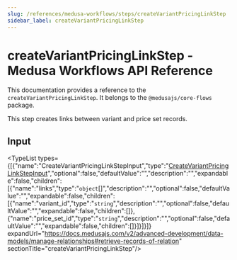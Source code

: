 ```yaml
---
slug: /references/medusa-workflows/steps/createVariantPricingLinkStep
sidebar_label: createVariantPricingLinkStep
---
```



# createVariantPricingLinkStep - Medusa Workflows API Reference

This documentation provides a reference to the `createVariantPricingLinkStep`. It belongs to the `@medusajs/core-flows` package.

This step creates links between variant and price set records.

## Input

<TypeList types={[{"name":"CreateVariantPricingLinkStepInput","type":"[CreateVariantPricingLinkStepInput](../../../types/core_flows.CreateVariantPricingLinkStepInput/page.mdx)","optional":false,"defaultValue":"","description":"","expandable":false,"children":[{"name":"links","type":"`object`[]","description":"","optional":false,"defaultValue":"","expandable":false,"children":[{"name":"variant_id","type":"`string`","description":"","optional":false,"defaultValue":"","expandable":false,"children":[]},{"name":"price_set_id","type":"`string`","description":"","optional":false,"defaultValue":"","expandable":false,"children":[]}]}]}]} expandUrl="https://docs.medusajs.com/v2/advanced-development/data-models/manage-relationships#retrieve-records-of-relation" sectionTitle="createVariantPricingLinkStep"/>
